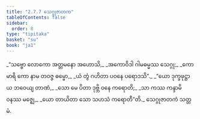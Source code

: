 ```yaml
---
title: "2.7.7 သေဂ္ဂုဇာတက"
tableOfContents: false
sidebar:
  order: 8
type: "tipitaka"
basket: "su"
book: "ja1"
---
```



<DynamicBreadcrumb />

<Division number="133" book="ja1">

<Paragraph number="556" type="verses" book="ja1">
_“သဗ္ဗော လောကော အတ္တမနော အဟောသိ,_  
_အကောဝိဒါ ဂါမဓမ္မဿ သေဂ္ဂု;_  
_ကောမာရိ ကော နာမ တဝဇ္ဇ ဓမ္မော,_  
_ယံ တွံ ဂဟိတာ ပဝနေ ပရောဒသိ”._  

</Paragraph>

</Division>
<Division number="134" book="ja1">

<Paragraph number="557" type="verses" book="ja1">
_“ယော ဒုက္ခဖုဋ္ဌာယ ဘဝေယျ တာဏံ,_  
_သော မေ ပိတာ ဒုဗ္ဘိ ဝနေ ကရောတိ;_  
_သာ ကဿ ကန္ဒာမိ ဝနဿ မဇ္ဈေ,_  
_ယော တာယိတာ သော သဟသံ ကရောတီ”တိ._  


</Paragraph>
</Division>

<Paragraph number="558" type="center" book="ja1">
သေဂ္ဂုဇာတကံ သတ္တမံ.
</Paragraph>